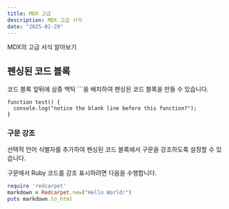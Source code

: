 ```yaml
---
title: MDX 고급
description: MDX 고급 서식
date: "2025-01-29"
---
```

MDX의 고급 서식 알아보기

## 펜싱된 코드 블록
코드 블록 앞뒤에 삼중 백틱 ```을 배치하여 펜싱된 코드 블록을 만들 수 있습니다.

```
function test() {
  console.log("notice the blank line before this function?");
}
```

### 구문 강조
선택적 언어 식별자를 추가하여 펜싱된 코드 블록에서 구문을 강조하도록 설정할 수 있습니다.

구문에서 Ruby 코드를 강조 표시하려면 다음을 수행합니다.

```ruby
require 'redcarpet'
markdown = Redcarpet.new("Hello World!")
puts markdown.to_html
```


